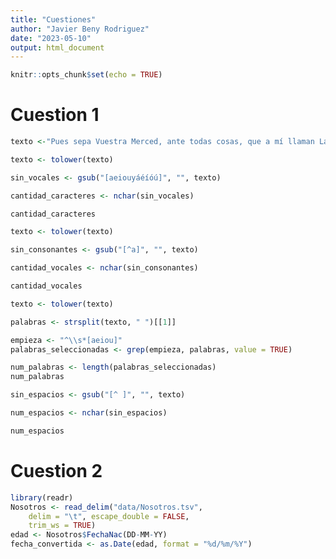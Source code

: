 ```yaml
---
title: "Cuestiones"
author: "Javier Beny Rodriguez"
date: "2023-05-10"
output: html_document
---
```


```r
knitr::opts_chunk$set(echo = TRUE)
```


# Cuestion 1
```r
texto <-"Pues sepa Vuestra Merced, ante todas cosas, que a mí llaman Lázaro de Tormes, hijo de Tomé González y de Antona Pérez, naturales de Tejares, aldea de Salamanca. Mi nacimiento fue dentro del río Tormes, por la cual causa tomé el sobrenombre; y fue de esta manera: mi padre, que Dios perdone, tenía cargo de proveer una molienda de una aceña que está ribera de aquel río, en la cual fue molinero más de quince años; y, estando mi madre una noche en la aceña, preñada de mí, tomóle el parto y parióme allí. De manera que con verdad me puedo decir nacido en el río. Pues siendo yo niño de ocho años, achacaron a mi padre ciertas sangrías mal hechas en los costales de los que allí a moler venían, por lo cual fue preso, y confesó y no negó, y padeció persecución por justicia. Espero en Dios que está en la gloria, pues el Evangelio los llama bienaventurados. En este tiempo se hizo cierta armada contra moros, entre los cuales fue mi padre (que a la sazón estaba desterrado por el desastre ya dicho), con cargo de acemilero de un caballero que allá fue. Y con su señor, como leal criado, feneció su vida. Mi viuda madre, como sin marido y sin abrigo se viese, determinó arrimarse a los buenos por ser uno de ellos, y vínose a vivir a la ciudad y alquiló una casilla y metióse a guisar de comer a ciertos estudiantes, y lavaba la ropa a ciertos mozos de caballos del comendador de la Magdalena, de manera que fue frecuentando las caballerizas."
```

```r
texto <- tolower(texto)

sin_vocales <- gsub("[aeiouyáéíóú]", "", texto)

cantidad_caracteres <- nchar(sin_vocales)

cantidad_caracteres
```
```r
texto <- tolower(texto)

sin_consonantes <- gsub("[^a]", "", texto)

cantidad_vocales <- nchar(sin_consonantes)

cantidad_vocales
```
```r
texto <- tolower(texto)

palabras <- strsplit(texto, " ")[[1]]

empieza <- "^\\s*[aeiou]"
palabras_seleccionadas <- grep(empieza, palabras, value = TRUE)

num_palabras <- length(palabras_seleccionadas)
num_palabras
```
```r
sin_espacios <- gsub("[^ ]", "", texto)

num_espacios <- nchar(sin_espacios)

num_espacios
```

# Cuestion 2

```r
library(readr)
Nosotros <- read_delim("data/Nosotros.tsv", 
    delim = "\t", escape_double = FALSE, 
    trim_ws = TRUE)
edad <- Nosotros$FechaNac(DD-MM-YY)
fecha_convertida <- as.Date(edad, format = "%d/%m/%Y")
```


